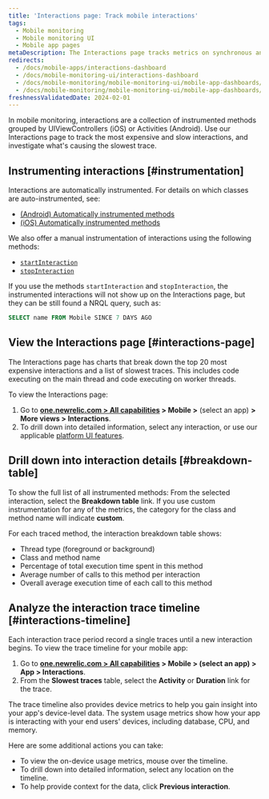 ```yaml
---
title: 'Interactions page: Track mobile interactions'
tags:
  - Mobile monitoring
  - Mobile monitoring UI
  - Mobile app pages
metaDescription: The Interactions page tracks metrics on synchronous and asychronous code execution in mobile applications.
redirects:
  - /docs/mobile-apps/interactions-dashboard
  - /docs/mobile-monitoring-ui/interactions-dashboard
  - /docs/mobile-monitoring/mobile-monitoring-ui/mobile-app-dashboards/interactions-dashboard
  - /docs/mobile-monitoring/mobile-monitoring-ui/mobile-app-dashboards/interactions-page
freshnessValidatedDate: 2024-02-01
---
```


In mobile monitoring, interactions are a collection of instrumented methods grouped by UIViewControllers (iOS) or Activities (Android). Use our Interactions page to track the most expensive and slow interactions, and investigate what's causing the slowest trace.

## Instrumenting interactions [#instrumentation]

Interactions are automatically instrumented. For details on which classes are auto-instrumented, see:

* [(Android) Automatically instrumented methods](/docs/mobile-monitoring/new-relic-mobile/mobile-sdk/mobile-sdk-api-guide/#method-list)
* [(iOS) Automatically instrumented methods](/docs/mobile-monitoring/new-relic-mobile/mobile-sdk/mobile-sdk-api-guide/#method-list-ios)

We also offer a manual instrumentation of interactions using the following methods:

* [`startInteraction`](/docs/mobile-monitoring/new-relic-mobile/mobile-sdk/start-interaction/)
* [`stopInteraction`](/docs/mobile-monitoring/new-relic-mobile/mobile-sdk/stop-interaction/)

If you use the methods `startInteraction` and `stopInteraction`, the instrumented interactions will not show up on the Interactions page, but they can be still found a NRQL query, such as:

```sql
SELECT name FROM Mobile SINCE 7 DAYS AGO
```

## View the Interactions page [#interactions-page]

The Interactions page has charts that break down the top 20 most expensive interactions and a list of slowest traces. This includes code executing on the main thread and code executing on worker threads.

To view the Interactions page:

1. Go to <DNT>**[one.newrelic.com > All capabilities](https://one.newrelic.com/all-capabilities) > Mobile >**</DNT> (select an app) <DNT>**> More views > Interactions**</DNT>.
2. To drill down into detailed information, select any interaction, or use our applicable [platform UI features](/docs/new-relic-solutions/new-relic-one/introduction-new-relic-platform).

## Drill down into interaction details [#breakdown-table]

To show the full list of all instrumented methods: From the selected interaction, select the <DNT>**Breakdown table**</DNT> link. If you use custom instrumentation for any of the metrics, the category for the class and method name will indicate <DNT>**custom**</DNT>.

For each traced method, the interaction breakdown table shows:

* Thread type (foreground or background)
* Class and method name
* Percentage of total execution time spent in this method
* Average number of calls to this method per interaction
* Overall average execution time of each call to this method

## Analyze the interaction trace timeline [#interactions-timeline]

Each interaction trace period record a single traces until a new interaction begins. To view the trace timeline for your mobile app:

1. Go to <DNT>**[one.newrelic.com > All capabilities](https://one.newrelic.com/all-capabilities) > Mobile > (select an app) > App > Interactions**</DNT>.
2. From the <DNT>**Slowest traces**</DNT> table, select the <DNT>**Activity**</DNT> or <DNT>**Duration**</DNT> link for the trace.

The trace timeline also provides device metrics to help you gain insight into your app's device-level data. The system usage metrics show how your app is interacting with your end users' devices, including database, CPU, and memory.

Here are some additional actions you can take:

* To view the on-device usage metrics, mouse over the timeline.
* To drill down into detailed information, select any location on the timeline.
* To help provide context for the data, click <DNT>**Previous interaction**</DNT>.
